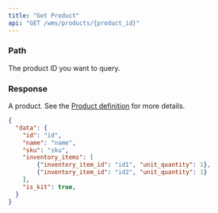 ```yaml
---
title: "Get Product"
api: "GET /wms/products/{product_id}"
---
```


<Snippet file="headers.mdx" />

### Path

<ParamField path="product_id" type="string" required>
  The product ID you want to query.
</ParamField>

### Response

<ResponseField name="data" type="object">

A product. See the [Product definition](/wms-api/products/info) for more details.

<Snippet file="product.mdx" />

</ResponseField>

<ResponseExample>

```json Response
{
  "data": {
    "id": "id",
    "name": "name",
    "sku": "sku",
    "inventory_items": [
        {"inventory_item_id": "id1", "unit_quantity": 1},
        {"inventory_item_id": "id2", "unit_quantity": 1}
    ],
    "is_kit": true,
  }
}
```

</ResponseExample>
